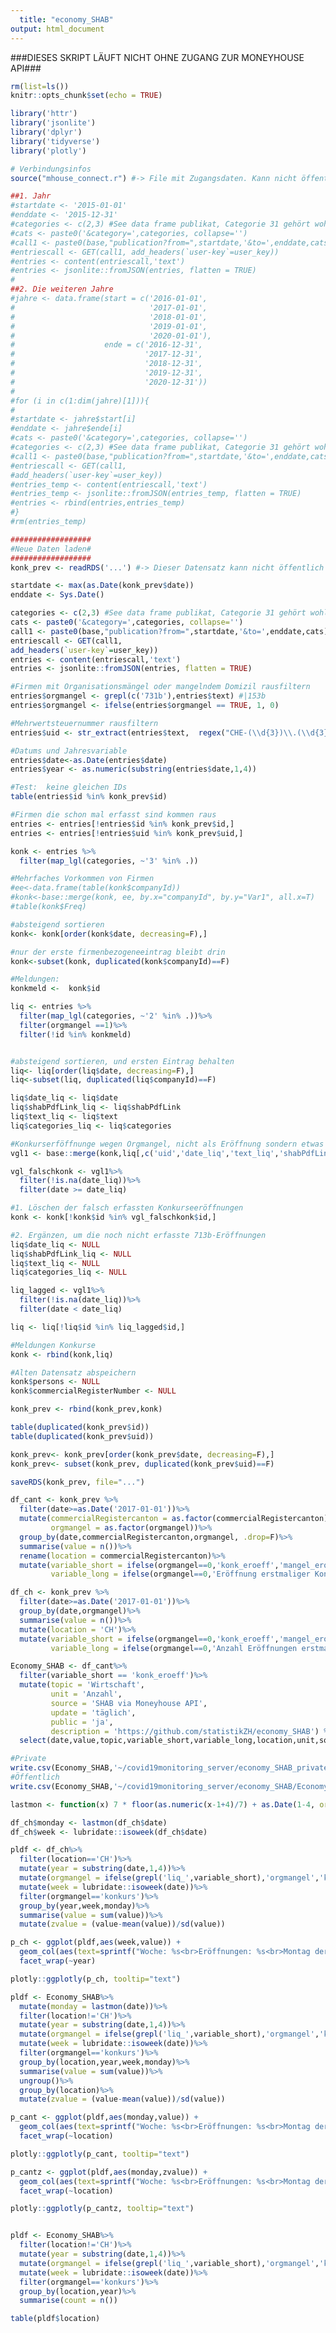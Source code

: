 ```yaml
---
  title: "economy_SHAB"
output: html_document
---
```


###DIESES SKRIPT LÄUFT NICHT OHNE ZUGANG ZUR MONEYHOUSE API###
  
```r
rm(list=ls())
knitr::opts_chunk$set(echo = TRUE)

library('httr')
library('jsonlite')
library('dplyr')
library('tidyverse')
library('plotly')

# Verbindungsinfos
source("mhouse_connect.r") #-> File mit Zugangsdaten. Kann nicht öffentlich gemacht werden

```

```r
##1. Jahr
#startdate <- '2015-01-01'
#enddate <- '2015-12-31'
#categories <- c(2,3) #See data frame publikat, Categorie 31 gehört wohl zu den Konkursämtern
#cats <- paste0('&category=',categories, collapse='')
#call1 <- paste0(base,"publication?from=",startdate,'&to=',enddate,cats)
#entriescall <- GET(call1, add_headers(`user-key`=user_key))
#entries <- content(entriescall,'text')
#entries <- jsonlite::fromJSON(entries, flatten = TRUE)
#
##2. Die weiteren Jahre
#jahre <- data.frame(start = c('2016-01-01',
#                              '2017-01-01',
#                              '2018-01-01',
#                              '2019-01-01',
#                              '2020-01-01'),
#                    ende = c('2016-12-31',
#                             '2017-12-31',
#                             '2018-12-31',
#                             '2019-12-31',
#                             '2020-12-31'))
#
#for (i in c(1:dim(jahre)[1])){
#  
#startdate <- jahre$start[i]
#enddate <- jahre$ende[i]
#cats <- paste0('&category=',categories, collapse='')
#categories <- c(2,3) #See data frame publikat, Categorie 31 gehört wohl zu den Konkursämtern
#call1 <- paste0(base,"publication?from=",startdate,'&to=',enddate,cats)
#entriescall <- GET(call1,
#add_headers(`user-key`=user_key))
#entries_temp <- content(entriescall,'text')
#entries_temp <- jsonlite::fromJSON(entries_temp, flatten = TRUE)
#entries <- rbind(entries,entries_temp)
#}
#rm(entries_temp)
```

```r
##################
#Neue Daten laden#
##################
konk_prev <- readRDS('...') #-> Dieser Datensatz kann nicht öffentlich gemacht werden. Er enthält die einzelnen Meldungen.

startdate <- max(as.Date(konk_prev$date))
enddate <- Sys.Date()

categories <- c(2,3) #See data frame publikat, Categorie 31 gehört wohl zu den Konkursämtern
cats <- paste0('&category=',categories, collapse='')
call1 <- paste0(base,"publication?from=",startdate,'&to=',enddate,cats)
entriescall <- GET(call1,
add_headers(`user-key`=user_key))
entries <- content(entriescall,'text')
entries <- jsonlite::fromJSON(entries, flatten = TRUE)

#Firmen mit Organisationsmängel oder mangelndem Domizil rausfiltern 
entries$orgmangel <- grepl(c('731b'),entries$text) #|153b
entries$orgmangel <- ifelse(entries$orgmangel == TRUE, 1, 0)

#Mehrwertsteuernummer rausfiltern
entries$uid <- str_extract(entries$text,  regex("CHE-(\\d{3})\\.(\\d{3})\\.(\\d{3})")) #Achtung: Es werden nur Firmen erfasst, keine Administrativeinheiten (deren Nummber beginnt mit ADM)

#Datums und Jahresvariable
entries$date<-as.Date(entries$date)
entries$year <- as.numeric(substring(entries$date,1,4))

#Test:  keine gleichen IDs
table(entries$id %in% konk_prev$id)

#Firmen die schon mal erfasst sind kommen raus
entries <- entries[!entries$id %in% konk_prev$id,]
entries <- entries[!entries$uid %in% konk_prev$uid,]
```

```r
konk <- entries %>%
  filter(map_lgl(categories, ~'3' %in% .))

#Mehrfaches Vorkommen von Firmen
#ee<-data.frame(table(konk$companyId))
#konk<-base::merge(konk, ee, by.x="companyId", by.y="Var1", all.x=T)
#table(konk$Freq)

#absteigend sortieren
konk<- konk[order(konk$date, decreasing=F),]

#nur der erste firmenbezogeneeintrag bleibt drin 
konk<-subset(konk, duplicated(konk$companyId)==F) 

#Meldungen: 
konkmeld <-  konk$id


```

```r
liq <- entries %>%
  filter(map_lgl(categories, ~'2' %in% .))%>%
  filter(orgmangel ==1)%>%
  filter(!id %in% konkmeld)


#absteigend sortieren, und ersten Eintrag behalten
liq<- liq[order(liq$date, decreasing=F),]
liq<-subset(liq, duplicated(liq$companyId)==F) 

```

```r
liq$date_liq <- liq$date
liq$shabPdfLink_liq <- liq$shabPdfLink
liq$text_liq <- liq$text
liq$categories_liq <- liq$categories

#Konkurserföffnunge wegen Orgmangel, nicht als Eröffnung sondern etwas anderes erfasst sind:
vgl1 <- base::merge(konk,liq[,c('uid','date_liq','text_liq','shabPdfLink_liq','categories_liq')], by=c('uid'),all.x=T, all.y=F)

vgl_falschkonk <- vgl1%>%
  filter(!is.na(date_liq))%>%
  filter(date >= date_liq)

#1. Löschen der falsch erfassten Konkurseeröffnungen
konk <- konk[!konk$id %in% vgl_falschkonk$id,]

#2. Ergänzen, um die noch nicht erfasste 713b-Eröffnungen
liq$date_liq <- NULL
liq$shabPdfLink_liq <- NULL
liq$text_liq <- NULL
liq$categories_liq <- NULL

liq_lagged <- vgl1%>%
  filter(!is.na(date_liq))%>%
  filter(date < date_liq)

liq <- liq[!liq$id %in% liq_lagged$id,]

#Meldungen Konkurse
konk <- rbind(konk,liq)

#Alten Datensatz abspeichern
konk$persons <- NULL
konk$commercialRegisterNumber <- NULL

konk_prev <- rbind(konk_prev,konk)

table(duplicated(konk_prev$id))
table(duplicated(konk_prev$uid))

konk_prev<- konk_prev[order(konk_prev$date, decreasing=F),]
konk_prev<- subset(konk_prev, duplicated(konk_prev$uid)==F) 

saveRDS(konk_prev, file="...")
```

```r
df_cant <- konk_prev %>%
  filter(date>=as.Date('2017-01-01'))%>%
  mutate(commercialRegistercanton = as.factor(commercialRegistercanton),
         orgmangel = as.factor(orgmangel))%>%
  group_by(date,commercialRegistercanton,orgmangel, .drop=F)%>%
  summarise(value = n())%>%
  rename(location = commercialRegistercanton)%>%
  mutate(variable_short = ifelse(orgmangel==0,'konk_eroeff','mangel_eroeff'),
         variable_long = ifelse(orgmangel==0,'Eröffnung erstmaliger Konkursverfahren','Erstmalige Eröffnungen eines Konkursverfahrens wegen organisatorischer Mängel'))

df_ch <- konk_prev %>%
  filter(date>=as.Date('2017-01-01'))%>%
  group_by(date,orgmangel)%>%
  summarise(value = n())%>%
  mutate(location = 'CH')%>%
  mutate(variable_short = ifelse(orgmangel==0,'konk_eroeff','mangel_eroeff'),
         variable_long = ifelse(orgmangel==0,'Anzahl Eröffnungen erstmaliger Konkursverfahren (exkl. Verfahren nach Art. 731b OR)','Erstmalige Eröffnungen eines Konkursverfahrens wegen organisatorischer Mängel'))

Economy_SHAB <- df_cant%>%
  filter(variable_short == 'konk_eroeff')%>%
  mutate(topic = 'Wirtschaft',
         unit = 'Anzahl',
         source = 'SHAB via Moneyhouse API',
         update = 'täglich',
         public = 'ja',
         description = 'https://github.com/statistikZH/economy_SHAB') %>%
  select(date,value,topic,variable_short,variable_long,location,unit,source,update,public,description)

#Private
write.csv(Economy_SHAB,'~/covid19monitoring_server/economy_SHAB_private/Economy_SHAB.csv',row.names=F, fileEncoding = "UTF-8")
#Öffentlich
write.csv(Economy_SHAB,'~/covid19monitoring_server/economy_SHAB/Economy_SHAB.csv',row.names=F, fileEncoding = "UTF-8")
```

```r
lastmon <- function(x) 7 * floor(as.numeric(x-1+4)/7) + as.Date(1-4, origin="1970-01-01")

df_ch$monday <- lastmon(df_ch$date)
df_ch$week <- lubridate::isoweek(df_ch$date)

pldf <- df_ch%>%
  filter(location=='CH')%>%
  mutate(year = substring(date,1,4))%>%
  mutate(orgmangel = ifelse(grepl('liq_',variable_short),'orgmangel','konkurs'))%>%
  mutate(week = lubridate::isoweek(date))%>%
  filter(orgmangel=='konkurs')%>%
  group_by(year,week,monday)%>%
  summarise(value = sum(value))%>%
  mutate(zvalue = (value-mean(value))/sd(value))

p_ch <- ggplot(pldf,aes(week,value)) +
  geom_col(aes(text=sprintf("Woche: %s<br>Eröffnungen: %s<br>Montag der Woche:%s", week, value,monday)))+
  facet_wrap(~year)

plotly::ggplotly(p_ch, tooltip="text")

```

```r
pldf <- Economy_SHAB%>%
  mutate(monday = lastmon(date))%>%
  filter(location!='CH')%>%
  mutate(year = substring(date,1,4))%>%
  mutate(orgmangel = ifelse(grepl('liq_',variable_short),'orgmangel','konkurs'))%>%
  mutate(week = lubridate::isoweek(date))%>%
  filter(orgmangel=='konkurs')%>%
  group_by(location,year,week,monday)%>%
  summarise(value = sum(value))%>%
  ungroup()%>%
  group_by(location)%>%
  mutate(zvalue = (value-mean(value))/sd(value))

p_cant <- ggplot(pldf,aes(monday,value)) +
  geom_col(aes(text=sprintf("Woche: %s<br>Eröffnungen: %s<br>Montag der Woche:%s", week, value,monday)))+
  facet_wrap(~location)

plotly::ggplotly(p_cant, tooltip="text")

```

```r

p_cantz <- ggplot(pldf,aes(monday,zvalue)) +
  geom_col(aes(text=sprintf("Woche: %s<br>Eröffnungen: %s<br>Montag der Woche:%s", week, value,monday)))+
  facet_wrap(~location)

plotly::ggplotly(p_cantz, tooltip="text")


pldf <- Economy_SHAB%>%
  filter(location!='CH')%>%
  mutate(year = substring(date,1,4))%>%
  mutate(orgmangel = ifelse(grepl('liq_',variable_short),'orgmangel','konkurs'))%>%
  mutate(week = lubridate::isoweek(date))%>%
  filter(orgmangel=='konkurs')%>%
  group_by(location,year)%>%
  summarise(count = n())

table(pldf$location)

```


